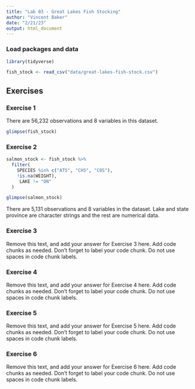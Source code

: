```yaml
---
title: "Lab 03 - Great Lakes Fish Stocking"
author: "Vincent Baker"
date: "2/21/23"
output: html_document
---
```


### Load packages and data

```r
library(tidyverse) 
```

```r
fish_stock <- read_csv("data/great-lakes-fish-stock.csv")
```

## Exercises

### Exercise 1

There are 56,232 observations and 8 variables in this dataset. 

```r
glimpse(fish_stock)
```


### Exercise 2

```r
salmon_stock <- fish_stock %>%
  filter(
    SPECIES %in% c("ATS", "CHS", "COS"),
    !is.na(WEIGHT),
     LAKE != "ON"
  )
```

```r
glimpse(salmon_stock)
```

There are 5,131 observations and 8 variables in the dataset. Lake and state province are character strings and the rest are numerical data. 

### Exercise 3

Remove this text, and add your answer for Exercise 3 here.
Add code chunks as needed.
Don't forget to label your code chunk.
Do not use spaces in code chunk labels.

### Exercise 4

Remove this text, and add your answer for Exercise 4 here.
Add code chunks as needed.
Don't forget to label your code chunk.
Do not use spaces in code chunk labels.

### Exercise 5

Remove this text, and add your answer for Exercise 5 here.
Add code chunks as needed.
Don't forget to label your code chunk.
Do not use spaces in code chunk labels.

### Exercise 6

Remove this text, and add your answer for Exercise 6 here.
Add code chunks as needed.
Don't forget to label your code chunk.
Do not use spaces in code chunk labels.
